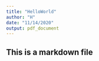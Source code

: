 ```yaml
---
title: "HelloWorld"
author: "H"
date: "11/14/2020"
output: pdf_document
---
```


## This is a markdown file